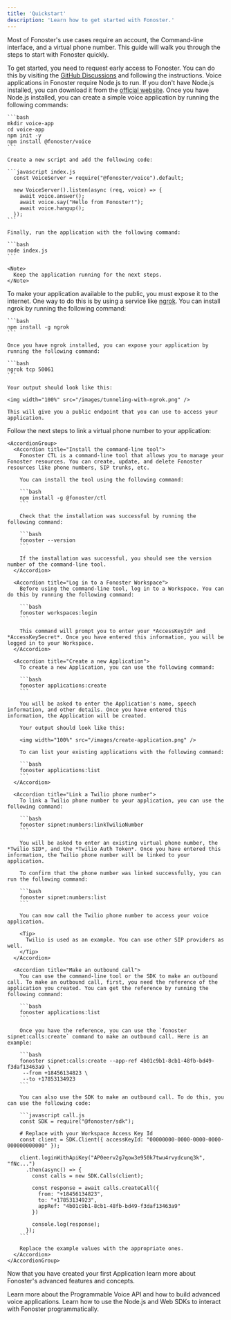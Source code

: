 ```yaml
---
title: 'Quickstart'
description: 'Learn how to get started with Fonoster.'
---
```


Most of Fonoster's use cases require an account, the Command-line interface, and a virtual phone number. This guide will walk you through the steps to start with Fonoster quickly.

<Steps>
  <Step title="Request early access">
    To get started, you need to request early access to Fonoster. You can do this by visiting the <a href="https://github.com/orgs/fonoster/discussions/695">GitHub Discussions</a> and following the instructions.
  </Step>

  <Step title="Create a simple voice application">
    Voice applications in Fonoster require Node.js to run. If you don't have Node.js installed, you can download it from the <a href="https://nodejs.org/en/download/">official website</a>. Once you have Node.js installed, you can create a simple voice application by running the following commands:

    ```bash
    mkdir voice-app
    cd voice-app
    npm init -y
    npm install @fonoster/voice
    ```

    Create a new script and add the following code:

    ```javascript index.js
      const VoiceServer = require("@fonoster/voice").default;

      new VoiceServer().listen(async (req, voice) => {
        await voice.answer();
        await voice.say("Hello from Fonoster!");
        await voice.hangup();
      });
    ```

    Finally, run the application with the following command:

    ```bash
    node index.js
    ```

    <Note>
      Keep the application running for the next steps.
    </Note>
  </Step>

  <Step title="Publish your application">
    To make your application available to the public, you must expose it to the internet. One way to do this is by using a service like <a href="https://ngrok.com/">ngrok</a>. You can install ngrok by running the following command:

    ```bash
    npm install -g ngrok
    ```

    Once you have ngrok installed, you can expose your application by running the following command:

    ```bash
    ngrok tcp 50061
    ```

    Your output should look like this:

    <img width="100%" src="/images/tunneling-with-ngrok.png" />

    This will give you a public endpoint that you can use to access your application.
  </Step>

  <Step title="Link a virtual phone number">
    Follow the next steps to link a virtual phone number to your application:

    <AccordionGroup>
      <Accordion title="Install the command-line tool">
        Fonoster CTL is a command-line tool that allows you to manage your Fonoster resources. You can create, update, and delete Fonoster resources like phone numbers, SIP trunks, etc.

        You can install the tool using the following command:

        ```bash
        npm install -g @fonoster/ctl
        ```

        Check that the installation was successful by running the following command:

        ```bash
        fonoster --version
        ```

        If the installation was successful, you should see the version number of the command-line tool.
      </Accordion>

      <Accordion title="Log in to a Fonoster Workspace">
        Before using the command-line tool, log in to a Workspace. You can do this by running the following command:

        ```bash
        fonoster workspaces:login
        ```

        This command will prompt you to enter your *AccessKeyId* and *AccessKeySecret*. Once you have entered this information, you will be logged in to your Workspace.
      </Accordion>

      <Accordion title="Create a new Application">
        To create a new Application, you can use the following command:

        ```bash
        fonoster applications:create
        ```

        You will be asked to enter the Application's name, speech information, and other details. Once you have entered this information, the Application will be created.

        Your output should look like this:

        <img width="100%" src="/images/create-application.png" />

        To can list your existing applications with the following command:

        ```bash
        fonoster applications:list
        ```
      </Accordion>

      <Accordion title="Link a Twilio phone number">
        To link a Twilio phone number to your application, you can use the following command:

        ```bash
        fonoster sipnet:numbers:linkTwilioNumber
        ```

        You will be asked to enter an existing virtual phone number, the *Twilio SID*, and the *Twilio Auth Token*. Once you have entered this information, the Twilio phone number will be linked to your application.

        To confirm that the phone number was linked successfully, you can run the following command:

        ```bash
        fonoster sipnet:numbers:list
        ```

        You can now call the Twilio phone number to access your voice application.

        <Tip>
          Twilio is used as an example. You can use other SIP providers as well.
        </Tip>
      </Accordion>

      <Accordion title="Make an outbound call">
        You can use the command-line tool or the SDK to make an outbound call. To make an outbound call, first, you need the reference of the application you created. You can get the reference by running the following command:

        ```bash
        fonoster applications:list
        ```

        Once you have the reference, you can use the `fonoster sipnet:calls:create` command to make an outbound call. Here is an example:

        ```bash
        fonoster sipnet:calls:create --app-ref 4b01c9b1-8cb1-48fb-bd49-f3daf13463a9 \
         --from +18456134823 \
         --to +17853134923
        ```

        You can also use the SDK to make an outbound call. To do this, you can use the following code:

        ```javascript call.js
        const SDK = require("@fonoster/sdk");

        # Replace with your Workspace Access Key Id
        const client = SDK.Client({ accessKeyId: "00000000-0000-0000-0000-000000000000" });

        client.loginWithApiKey("AP0eerv2g7qow3e950k7twu4rvydcunq3k", "fNc...")
          .then(async() => {
            const calls = new SDK.Calls(client);

            const response = await calls.createCall({
              from: "+18456134823",
              to: "+17853134923",
              appRef: "4b01c9b1-8cb1-48fb-bd49-f3daf13463a9"
            })

            console.log(response);
          });
        ```

        Replace the example values with the appropriate ones.
      </Accordion>
    </AccordionGroup>
  </Step>
</Steps>

Now that you have created your first Application learn more about Fonoster's advanced features and concepts.

<CardGroup cols={2}>
  <Card title="Programmable Voice" icon="rocket-launch" href="https://discord.com/invite/4QWgSz4hTC">
    Learn more about the Programmable Voice API and how to build advanced voice applications.
  </Card>

  <Card title="SDKs" icon="code" href="https://discord.com/invite/4QWgSz4hTC">
    Learn how to use the Node.js and Web SDKs to interact with Fonoster programmatically.
  </Card>
</CardGroup>